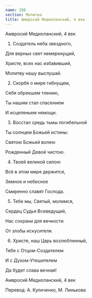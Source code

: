```yaml
---
name: 280
section: Молитва
title: Амвросий Медиоланский, 4 век
---
```

Амвросий Медиоланский, 4 век


1. Создатель неба звездного,

Для верных свет немеркнущий,

Христе, всех нас избавивший,

Молитву нашу выслушай.


2. Скорбя о мире гибнущем,

Себя обрекшем тлению,

Ты нашим стал спасением

И исцеленьем немощи.


3. Восстал средь тьмы погибельной

Ты солнцем Божьей истины:

Святою Божьей волею

Рожденный Девой чистою.


4. Твоей великой силою

Всё в этом мире держится,

Земное и небесное

Смиренно славят Господа.


5. Тебе мы, Святый, молимся,

Сердец Судья Всеведущий,

Нас сохрани для вечности

От злобы искусителя.


6. Христе, наш Царь возлюбленный,

Тебе с Отцом-Создателем

И с Духом-Утешителем

Да будет слава вечная!


Амвросий Медиоланский, 4 век

Перевод: А. Куличенко, М. Линькова